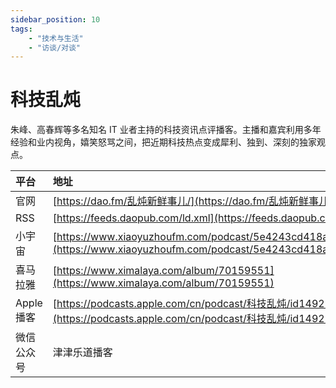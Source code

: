 ---
sidebar_position: 10
tags:
    - "技术与生活"
    - "访谈/对谈"
---

# 科技乱炖

朱峰、高春辉等多名知名 IT 业者主持的科技资讯点评播客。主播和嘉宾利用多年经验和业内视角，嬉笑怒骂之间，把近期科技热点变成犀利、独到、深刻的独家观点。

| 平台 | 地址 |
|:--|:----|
| 官网 | [https://dao.fm/乱炖新鲜事儿/](https://dao.fm/乱炖新鲜事儿/) |
| RSS | [https://feeds.daopub.com/ld.xml](https://feeds.daopub.com/ld.xml) |
| 小宇宙 | [https://www.xiaoyuzhoufm.com/podcast/5e4243cd418a84a0469573fb](https://www.xiaoyuzhoufm.com/podcast/5e4243cd418a84a0469573fb) |
| 喜马拉雅 | [https://www.ximalaya.com/album/70159551](https://www.ximalaya.com/album/70159551) |
| Apple 播客 | [https://podcasts.apple.com/cn/podcast/科技乱炖/id1492740686](https://podcasts.apple.com/cn/podcast/科技乱炖/id1492740686) |
| 微信公众号 | 津津乐道播客 |
